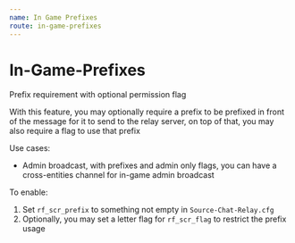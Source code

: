 ```yaml
---
name: In Game Prefixes
route: in-game-prefixes
---
```


# In-Game-Prefixes

Prefix requirement with optional permission flag

With this feature, you may optionally require a prefix to be prefixed in front of the message for it to send to the relay server, on top of that, you may also require a flag to use that prefix

Use cases:

* Admin broadcast, with prefixes and admin only flags, you can have a cross-entities channel for in-game admin broadcast

To enable:

1. Set `rf_scr_prefix` to something not empty in `Source-Chat-Relay.cfg`
2. Optionally, you may set a letter flag for `rf_scr_flag` to restrict the prefix usage

